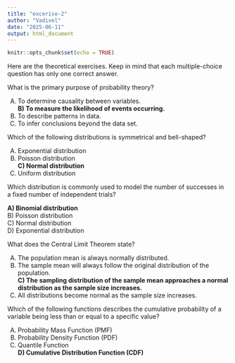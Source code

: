 ```yaml
---
title: "excerise-2"
author: "Vadivel"
date: "2025-06-11"
output: html_document
---
```


```r
knitr::opts_chunk$set(echo = TRUE)
```

Here are the theoretical exercises.
Keep in mind that each multiple-choice question has only one correct answer.

What is the primary purpose of probability theory?

A)  To determine causality between variables.\
    **B) To measure the likelihood of events occurring.**\
B)  To describe patterns in data.\
C)  To infer conclusions beyond the data set.

Which of the following distributions is symmetrical and bell-shaped?

A)  Exponential distribution\
B)  Poisson distribution\
    **C) Normal distribution**\
C)  Uniform distribution

Which distribution is commonly used to model the number of successes in a fixed number of independent trials?

**A) Binomial distribution**\
B) Poisson distribution\
C) Normal distribution\
D) Exponential distribution

What does the Central Limit Theorem state?

A)  The population mean is always normally distributed.\
B)  The sample mean will always follow the original distribution of the population.\
    **C) The sampling distribution of the sample mean approaches a normal distribution as the sample size increases.**\
C)  All distributions become normal as the sample size increases.

Which of the following functions describes the cumulative probability of a variable being less than or equal to a specific value?

A)  Probability Mass Function (PMF)\
B)  Probability Density Function (PDF)\
C)  Quantile Function\
    **D) Cumulative Distribution Function (CDF)**
